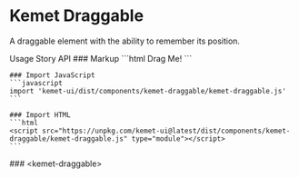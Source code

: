
<Meta of={DraggableStories} />

# Kemet Draggable

A draggable element with the ability to remember its position.

<kemet-tabs measure-height="500" divider>
  <kemet-tab slot="tab">Usage</kemet-tab>
  <kemet-tab slot="tab">Story</kemet-tab>
  <kemet-tab slot="tab">API</kemet-tab>
  <kemet-tab-panel slot="panel">
    ### Markup
    ```html
    <kemet-draggable memory="a-unique-identifier">
      <kemet-button>Drag Me!</kemet-button>
    </kemet-draggable>
    ```

    ### Import JavaScript
    ```javascript
    import 'kemet-ui/dist/components/kemet-draggable/kemet-draggable.js'
    ```

    ### Import HTML
    ```html
    <script src="https://unpkg.com/kemet-ui@latest/dist/components/kemet-draggable/kemet-draggable.js" type="module"></script>
    ```
  </kemet-tab-panel>
  <kemet-tab-panel slot="panel">
    <Canvas of={DraggableStories.Standard}  />
    <ArgsTable story={PRIMARY_STORY} />
  </kemet-tab-panel>
  <kemet-tab-panel slot="panel">
    ### &lt;kemet-draggable&gt;
    <ArgsTable of="kemet-draggable" />
  </kemet-tab-panel>
</kemet-tabs>
